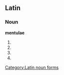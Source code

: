 ==Latin==
===Noun===
'''mentulae''' {{f}}
# {{inflection of|mentula|mentula|gen|s}}
# {{inflection of|mentula|mentula|dat|s}}
# {{inflection of|mentula|mentula|nom|p}}
# {{inflection of|mentula|mentula|voc|p}}

[[Category:Latin noun forms]]